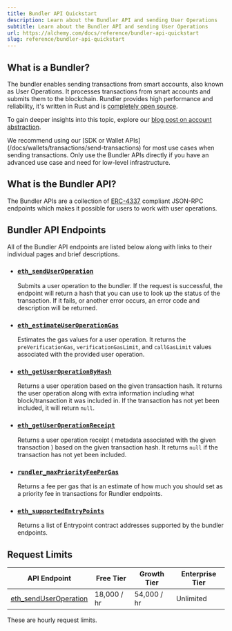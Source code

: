 ```yaml
---
title: Bundler API Quickstart
description: Learn about the Bundler API and sending User Operations
subtitle: Learn about the Bundler API and sending User Operations
url: https://alchemy.com/docs/reference/bundler-api-quickstart
slug: reference/bundler-api-quickstart
---
```


## What is a Bundler?

The bundler enables sending transactions from smart accounts, also known as User Operations. It processes transactions from smart accounts and submits them to the blockchain. Rundler provides high performance and reliability, it's written in Rust and is [completely open source](https://github.com/alchemyplatform/rundler).

To gain deeper insights into this topic, explore our [blog post on account abstraction](https://www.alchemy.com//blog/account-abstraction).

<Tip>
  We recommend using our [SDK or Wallet
  APIs](/docs/wallets/transactions/send-transactions) for most use cases when
  sending transactions. Only use the Bundler APIs directly if you have an
  advanced use case and need for low-level infrastructure.
</Tip>

## What is the Bundler API?

The Bundler APIs are a collection of [ERC-4337](https://eips.ethereum.org/EIPS/eip-4337#rpc-methods-eth-namespace) compliant JSON-RPC endpoints which makes it possible for users to work with user operations.

## Bundler API Endpoints

All of the Bundler API endpoints are listed below along with links to their individual pages and brief descriptions.

- ### [`eth_sendUserOperation`](/docs/node/bundler-api/bundler-api-endpoints/eth-send-user-operation)

  Submits a user operation to the bundler. If the request is successful, the endpoint will return a hash that you can use to look up the status of the transaction. If it fails, or another error occurs, an error code and description will be returned.

- ### [`eth_estimateUserOperationGas`](/docs/node/bundler-api/bundler-api-endpoints/eth-estimate-user-operation-gas)

  Estimates the gas values for a user operation. It returns the `preVerificationGas`, `verificationGasLimit`, and `callGasLimit` values associated with the provided user operation.

- ### [`eth_getUserOperationByHash`](/docs/node/bundler-api/bundler-api-endpoints/eth-get-user-operation-by-hash)

  Returns a user operation based on the given transaction hash. It returns the user operation along with extra information including what block/transaction it was included in. If the transaction has not yet been included, it will return `null`.

- ### [`eth_getUserOperationReceipt`](/docs/node/bundler-api/bundler-api-endpoints/eth-get-user-operation-receipt)

  Returns a user operation receipt ( metadata associated with the given transaction ) based on the given transaction hash. It returns `null` if the transaction has not yet been included.

- ### [`rundler_maxPriorityFeePerGas`](/docs/node/bundler-api/bundler-api-endpoints/rundler-max-priority-fee-per-gas)

  Returns a fee per gas that is an estimate of how much you should set as a priority fee in transactions for Rundler endpoints.

- ### [`eth_supportedEntryPoints`](/docs/node/bundler-api/bundler-api-endpoints/eth-supported-entry-points)

  Returns a list of Entrypoint contract addresses supported by the bundler endpoints.

## Request Limits

| API Endpoint                                                                                  | Free Tier   | Growth Tier | Enterprise Tier |
| --------------------------------------------------------------------------------------------- | ----------- | ----------- | --------------- |
| [eth_sendUserOperation](/docs/node/bundler-api/bundler-api-endpoints/eth-send-user-operation) | 18,000 / hr | 54,000 / hr | Unlimited       |

<Info>These are hourly request limits.</Info>
